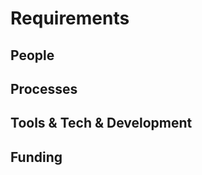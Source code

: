 # Requirements
<!-- 
An idea of what is required to make the project actually happen
-->

## People

<!--
Who needs to be involved, what's the proposed structure, what will it take to get their involvement?
-->

## Processes

<!-- 
What processes need to be put in place e.g. codes of conduct, regular ISC meetings, handover to the community at large?
-->

## Tools & Tech & Development

<!--
What is going to be needed to deliver this project? 

Will cloud computing be used - if yes are there are necessary components that will be deciding factors between providers?

Are there tools or tech that don't exist that will be produced to facilitate the project?
-->

## Funding


<!-- 
[TO DO] THE GUIDANCE IS PRETTY UNCLEAR, ESP IN LIGHT OF GABOR'S PROPOSAL VS AWARD SIZE

-->

<!--  ## Summary -->


<!--
A summary of the requirements that contextualises the costs
-->